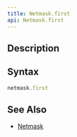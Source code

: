 ```yaml
---
title: Netmask.first
api: Netmask.first
---
```


## Description

<Summary/>

## Syntax

``` js
netmask.first
```

## See Also

* [Netmask](/reference/api/Netmask)
